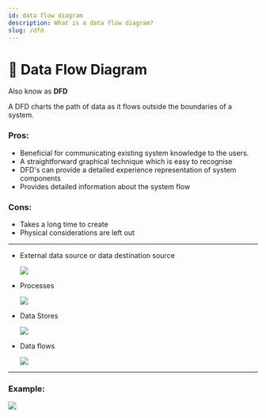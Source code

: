 ```yaml
---
id: data flow diagram
description: What is a data flow diagram?
slug: /dfd
---
```


# 🌊 Data Flow Diagram


Also know as **DFD**

A DFD charts the path of data as it flows outside the boundaries of a system. 

### Pros:

- Beneficial for communicating existing system knowledge to the users.
- A straightforward graphical technique which is easy to recognise
- DFD's can provide a detailed experience representation of system components
- Provides detailed information about the system flow

### Cons:

- Takes a long time to create
- Physical considerations are left out

---

- External data source or data destination source
    
    ![](/img/ext-data-source.png)
    
- Processes
    
    ![](/img/DFD-Processes.png)
    
- Data Stores
    
    ![](/img/DFD-Stores.png)
    
- Data flows
    
    ![](DFD-Flow.png)


---

### Example:

![](/img/DFD-Example.png)

